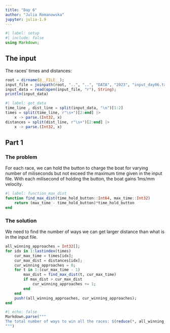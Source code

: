 ```yaml
---
title: "Day 6"
author: "Julia Romanowska"
jupyter: julia-1.9
---
```


```julia
#| label: setup
#| include: false
using Markdown;
```

## The input

The races' times and distances:

```julia
root = dirname(@__FILE__);
input_file = joinpath(root, "..", "..", "DATA", "2023", "input_day06.txt");
input_data = read(open(input_file, "r"), String);
println(input_data)
```

```julia
#| label: get_data
time_line , dist_line = split(input_data, "\n")[1:2]
times = split(time_line, r"\s+")[2:end] |>
    x -> parse.(Int32, x)
distances = split(dist_line, r"\s+")[2:end] |>
    x -> parse.(Int32, x)
```

## Part 1

### The problem

For each race, we can hold the button to charge the boat for varying number of
miliseconds but not exceed the maximum time given in the input file. With each 
milisecond of holding the button, the boat gains 1ms/mm velocity.

```julia
#| label: function_max_dist
function find_max_dist(time_hold_button::Int64, max_time::Int32)
    return (max_time - time_hold_button)*time_hold_button
end
```

### The solution

We need to find the number of ways we can get larger distance than what is in
the input file.

```julia
all_winning_approaches = Int32[];
for idx in 1:lastindex(times)
    cur_max_time = times[idx];
    cur_max_dist = distances[idx];
    cur_winning_approaches = 0;
    for t in 1:(cur_max_time - 1)
        max_dist = find_max_dist(t, cur_max_time)
        if max_dist > cur_max_dist
            cur_winning_approaches += 1;
        end
    end
    push!(all_winning_approaches, cur_winning_approaches);
end
```


```julia
#| echo: false
Markdown.parse("""
The total number of ways to win all the races: $(reduce(*, all_winning_approaches)).
""")
```
